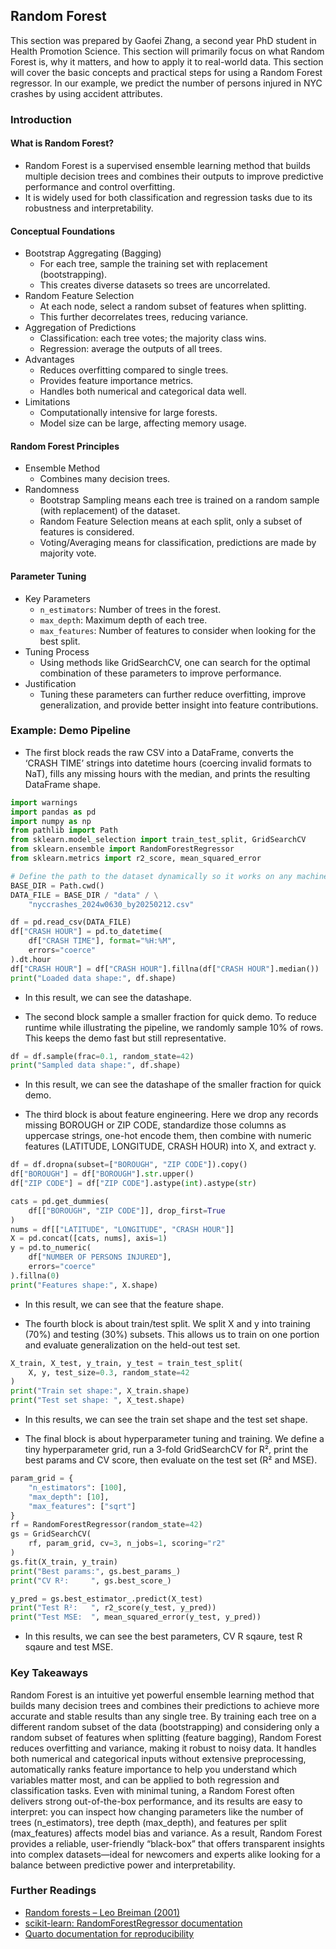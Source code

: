 ## Random Forest

This section was prepared by Gaofei Zhang, a second year PhD student in 
Health Promotion Science. This section will primarily focus on what Random 
Forest is, why it matters, and how to apply it to real-world data. This 
section will cover the basic concepts and practical steps for using a Random 
Forest regressor. In our example, we predict the number of persons injured in 
NYC crashes by using accident attributes.

### Introduction

#### What is Random Forest?

 - Random Forest is a supervised ensemble learning method that builds multiple
   decision trees and combines their outputs to improve predictive performance
   and control overfitting. 
 - It is widely used for both classification and regression tasks due to its 
   robustness and interpretability. 

#### Conceptual Foundations 

 - Bootstrap Aggregating (Bagging)
   - For each tree, sample the training set with replacement (bootstrapping).
   - This creates diverse datasets so trees are uncorrelated.

 - Random Feature Selection
   - At each node, select a random subset of features when splitting.
   - This further decorrelates trees, reducing variance.

 - Aggregation of Predictions
   - Classification: each tree votes; the majority class wins.
   - Regression: average the outputs of all trees.

 - Advantages
   - Reduces overfitting compared to single trees.  
   - Provides feature importance metrics.  
   - Handles both numerical and categorical data well.

 - Limitations
   - Computationally intensive for large forests.  
   - Model size can be large, affecting memory usage.

#### Random Forest Principles 
 - Ensemble Method
   - Combines many decision trees.

 - Randomness  
   - Bootstrap Sampling means each tree is trained on a random sample (with 
     replacement) of the dataset.
   - Random Feature Selection means at each split, only a subset of features is 
     considered.
   - Voting/Averaging means for classification, predictions are made by majority 
     vote.

#### Parameter Tuning 
 - Key Parameters
   - `n_estimators`: Number of trees in the forest.
   - `max_depth`: Maximum depth of each tree.
   - `max_features`: Number of features to consider when looking for the best 
    split.
 - Tuning Process  
   - Using methods like GridSearchCV, one can search for the optimal combination of 
   these parameters to improve performance.
- Justification
   - Tuning these parameters can further reduce overfitting, improve generalization, 
   and provide better insight into feature contributions.


### Example: Demo Pipeline 
 - The first block reads the raw CSV into a DataFrame, converts the
   'CRASH TIME' strings into datetime hours (coercing invalid
   formats to NaT), fills any missing hours with the median,
   and prints the resulting DataFrame shape. 
```python
import warnings
import pandas as pd
import numpy as np
from pathlib import Path
from sklearn.model_selection import train_test_split, GridSearchCV
from sklearn.ensemble import RandomForestRegressor
from sklearn.metrics import r2_score, mean_squared_error

# Define the path to the dataset dynamically so it works on any machine
BASE_DIR = Path.cwd()
DATA_FILE = BASE_DIR / "data" / \
    "nyccrashes_2024w0630_by20250212.csv"

df = pd.read_csv(DATA_FILE)
df["CRASH HOUR"] = pd.to_datetime(
    df["CRASH TIME"], format="%H:%M",
    errors="coerce"
).dt.hour
df["CRASH HOUR"] = df["CRASH HOUR"].fillna(df["CRASH HOUR"].median())
print("Loaded data shape:", df.shape)
```
 - In this result, we can see the datashape.

 - The second block sample a smaller fraction for quick demo. To reduce runtime while illustrating 
the pipeline, we randomly sample 10% of rows. This keeps the demo fast but still 
representative.

```python
df = df.sample(frac=0.1, random_state=42)
print("Sampled data shape:", df.shape)
```
 - In this result, we can see the datashape of the smaller fraction for quick demo.

 - The third block is about feature engineering. Here we drop any records missing BOROUGH or ZIP CODE,
standardize those columns as uppercase strings, one-hot encode them, then 
combine with numeric features (LATITUDE, LONGITUDE, CRASH HOUR) into X, and 
extract y.
```python
df = df.dropna(subset=["BOROUGH", "ZIP CODE"]).copy()
df["BOROUGH"] = df["BOROUGH"].str.upper()
df["ZIP CODE"] = df["ZIP CODE"].astype(int).astype(str)

cats = pd.get_dummies(
    df[["BOROUGH", "ZIP CODE"]], drop_first=True
)
nums = df[["LATITUDE", "LONGITUDE", "CRASH HOUR"]]
X = pd.concat([cats, nums], axis=1)
y = pd.to_numeric(
    df["NUMBER OF PERSONS INJURED"],
    errors="coerce"
).fillna(0)
print("Features shape:", X.shape)
```
 - In this result, we can see that the feature shape.

 - The fourth block is about train/test split. We split X and y into training (70%) and testing (30%)
subsets. This allows us to train on one portion and evaluate generalization 
on the held-out test set.

```python
X_train, X_test, y_train, y_test = train_test_split(
    X, y, test_size=0.3, random_state=42
)
print("Train set shape:", X_train.shape)
print("Test set shape: ", X_test.shape)
```
 - In this results, we can see the train set shape and the test set shape.

 - The final block is about hyperparameter tuning and training. We define a tiny hyperparameter grid,
run a 3-fold GridSearchCV for R², print the best params and CV score, then 
evaluate on the test set (R² and MSE).

```python
param_grid = {
    "n_estimators": [100],
    "max_depth": [10],
    "max_features": ["sqrt"]
}
rf = RandomForestRegressor(random_state=42)
gs = GridSearchCV(
    rf, param_grid, cv=3, n_jobs=1, scoring="r2"
)
gs.fit(X_train, y_train)
print("Best params:", gs.best_params_)
print("CV R²:     ", gs.best_score_)

y_pred = gs.best_estimator_.predict(X_test)
print("Test R²:   ", r2_score(y_test, y_pred))
print("Test MSE:  ", mean_squared_error(y_test, y_pred))
```
 - In this results, we can see the best parameters, CV R sqaure, test R sqaure and test MSE.

### Key Takeaways

Random Forest is an intuitive yet powerful ensemble learning method that 
builds many decision trees and combines their predictions to achieve more 
accurate and stable results than any single tree. By training each tree on 
a different random subset of the data (bootstrapping) and considering only 
a random subset of features when splitting (feature bagging), Random Forest 
reduces overfitting and variance, making it robust to noisy data. It handles 
both numerical and categorical inputs without extensive preprocessing, 
automatically ranks feature importance to help you understand which variables 
matter most, and can be applied to both regression and classification tasks. 
Even with minimal tuning, a Random Forest often delivers strong out-of-the-box 
performance, and its results are easy to interpret: you can inspect how changing 
parameters like the number of trees (n_estimators), tree depth (max_depth), 
and features per split (max_features) affects model bias and variance. As a result, 
Random Forest provides a reliable, user-friendly “black-box” that offers transparent 
insights into complex datasets—ideal for newcomers and experts alike looking for a 
balance between predictive power and interpretability. 

### Further Readings

- [Random forests – Leo Breiman (2001)](https://doi.org/10.1023/A:1010933404324)  
- [scikit-learn: RandomForestRegressor documentation](https://scikit-learn.org/stable/modules/generated/sklearn.ensemble.RandomForestRegressor.html)  
- [Quarto documentation for reproducibility](https://quarto.org/docs/guide/)  
